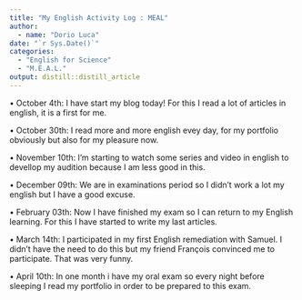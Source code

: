 ```yaml
---
title: "My English Activity Log : MEAL"
author: 
  - name: "Dorio Luca" 
date: "`r Sys.Date()`"
categories:
  - "English for Science"
  - "M.E.A.L."
output: distill::distill_article
---
```



• October 4th: I have start my blog today! For this I read a lot of articles in english, it is a first for me.

• October 30th: I read more and more english evey day, for my portfolio obviously but also for my pleasure now.

• November 10th: I’m starting to watch some series and video in english to devellop my audition because I am less good in this.

• December 09th: We are in examinations period so I didn't work a lot my english but I have a good excuse.

• February 03th: Now I have finished my exam so I can return to my English learning. For this I have started to write my last articles.

• March 14th: I participated in my first English remediation with Samuel. I didn't have the need to do this but my friend François convinced me to participate. That was very funny.

• April 10th: In one month i have my oral exam so every night before sleeping I read my portfolio in order to be prepared to this exam.



